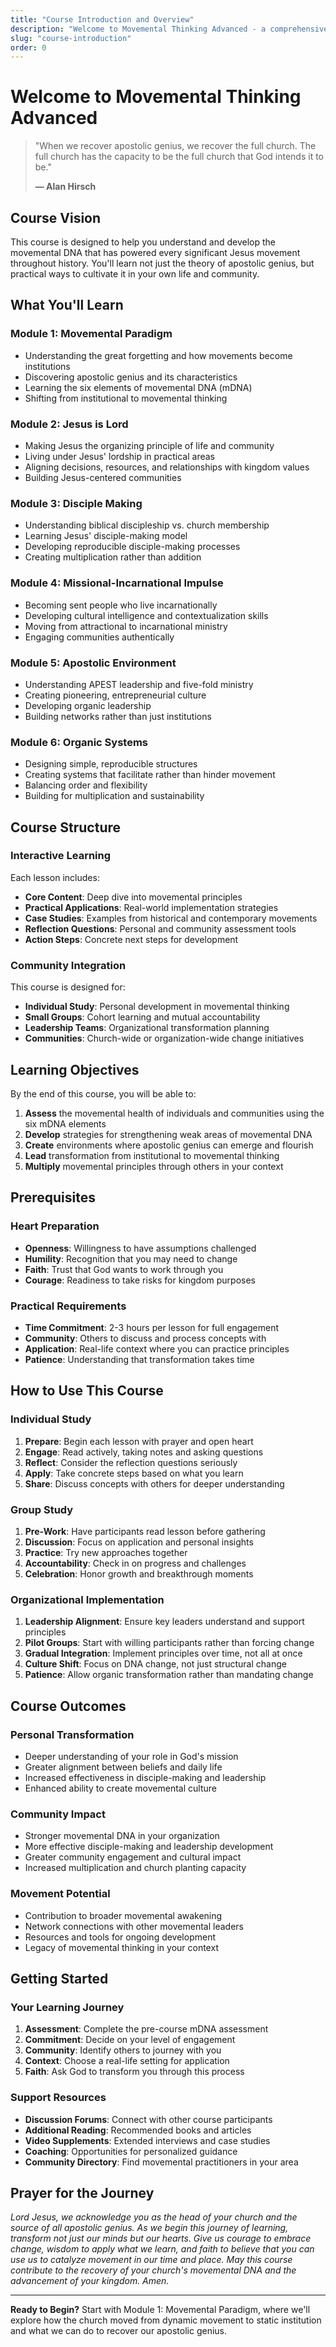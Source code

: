 ```yaml
---
title: "Course Introduction and Overview"
description: "Welcome to Movemental Thinking Advanced - a comprehensive course on developing apostolic genius and building kingdom movements."
slug: "course-introduction"
order: 0
---
```


# Welcome to Movemental Thinking Advanced

> "When we recover apostolic genius, we recover the full church. The full church has the capacity to be the full church that God intends it to be."
> 
> **— Alan Hirsch**

## Course Vision

This course is designed to help you understand and develop the movemental DNA that has powered every significant Jesus movement throughout history. You'll learn not just the theory of apostolic genius, but practical ways to cultivate it in your own life and community.

## What You'll Learn

### Module 1: Movemental Paradigm
- Understanding the great forgetting and how movements become institutions
- Discovering apostolic genius and its characteristics
- Learning the six elements of movemental DNA (mDNA)
- Shifting from institutional to movemental thinking

### Module 2: Jesus is Lord
- Making Jesus the organizing principle of life and community
- Living under Jesus' lordship in practical areas
- Aligning decisions, resources, and relationships with kingdom values
- Building Jesus-centered communities

### Module 3: Disciple Making
- Understanding biblical discipleship vs. church membership
- Learning Jesus' disciple-making model
- Developing reproducible disciple-making processes
- Creating multiplication rather than addition

### Module 4: Missional-Incarnational Impulse
- Becoming sent people who live incarnationally
- Developing cultural intelligence and contextualization skills
- Moving from attractional to incarnational ministry
- Engaging communities authentically

### Module 5: Apostolic Environment
- Understanding APEST leadership and five-fold ministry
- Creating pioneering, entrepreneurial culture
- Developing organic leadership
- Building networks rather than just institutions

### Module 6: Organic Systems
- Designing simple, reproducible structures
- Creating systems that facilitate rather than hinder movement
- Balancing order and flexibility
- Building for multiplication and sustainability

## Course Structure

### Interactive Learning
Each lesson includes:
- **Core Content**: Deep dive into movemental principles
- **Practical Applications**: Real-world implementation strategies
- **Case Studies**: Examples from historical and contemporary movements
- **Reflection Questions**: Personal and community assessment tools
- **Action Steps**: Concrete next steps for development

### Community Integration
This course is designed for:
- **Individual Study**: Personal development in movemental thinking
- **Small Groups**: Cohort learning and mutual accountability
- **Leadership Teams**: Organizational transformation planning
- **Communities**: Church-wide or organization-wide change initiatives

## Learning Objectives

By the end of this course, you will be able to:

1. **Assess** the movemental health of individuals and communities using the six mDNA elements
2. **Develop** strategies for strengthening weak areas of movemental DNA
3. **Create** environments where apostolic genius can emerge and flourish
4. **Lead** transformation from institutional to movemental thinking
5. **Multiply** movemental principles through others in your context

## Prerequisites

### Heart Preparation
- **Openness**: Willingness to have assumptions challenged
- **Humility**: Recognition that you may need to change
- **Faith**: Trust that God wants to work through you
- **Courage**: Readiness to take risks for kingdom purposes

### Practical Requirements
- **Time Commitment**: 2-3 hours per lesson for full engagement
- **Community**: Others to discuss and process concepts with
- **Application**: Real-life context where you can practice principles
- **Patience**: Understanding that transformation takes time

## How to Use This Course

### Individual Study
1. **Prepare**: Begin each lesson with prayer and open heart
2. **Engage**: Read actively, taking notes and asking questions
3. **Reflect**: Consider the reflection questions seriously
4. **Apply**: Take concrete steps based on what you learn
5. **Share**: Discuss concepts with others for deeper understanding

### Group Study
1. **Pre-Work**: Have participants read lesson before gathering
2. **Discussion**: Focus on application and personal insights
3. **Practice**: Try new approaches together
4. **Accountability**: Check in on progress and challenges
5. **Celebration**: Honor growth and breakthrough moments

### Organizational Implementation
1. **Leadership Alignment**: Ensure key leaders understand and support principles
2. **Pilot Groups**: Start with willing participants rather than forcing change
3. **Gradual Integration**: Implement principles over time, not all at once
4. **Culture Shift**: Focus on DNA change, not just structural change
5. **Patience**: Allow organic transformation rather than mandating change

## Course Outcomes

### Personal Transformation
- Deeper understanding of your role in God's mission
- Greater alignment between beliefs and daily life
- Increased effectiveness in disciple-making and leadership
- Enhanced ability to create movemental culture

### Community Impact
- Stronger movemental DNA in your organization
- More effective disciple-making and leadership development
- Greater community engagement and cultural impact
- Increased multiplication and church planting capacity

### Movement Potential
- Contribution to broader movemental awakening
- Network connections with other movemental leaders
- Resources and tools for ongoing development
- Legacy of movemental thinking in your context

## Getting Started

### Your Learning Journey
1. **Assessment**: Complete the pre-course mDNA assessment
2. **Commitment**: Decide on your level of engagement
3. **Community**: Identify others to journey with you
4. **Context**: Choose a real-life setting for application
5. **Faith**: Ask God to transform you through this process

### Support Resources
- **Discussion Forums**: Connect with other course participants
- **Additional Reading**: Recommended books and articles
- **Video Supplements**: Extended interviews and case studies
- **Coaching**: Opportunities for personalized guidance
- **Community Directory**: Find movemental practitioners in your area

## Prayer for the Journey

*Lord Jesus, we acknowledge you as the head of your church and the source of all apostolic genius. As we begin this journey of learning, transform not just our minds but our hearts. Give us courage to embrace change, wisdom to apply what we learn, and faith to believe that you can use us to catalyze movement in our time and place. May this course contribute to the recovery of your church's movemental DNA and the advancement of your kingdom. Amen.*

---

**Ready to Begin?** Start with Module 1: Movemental Paradigm, where we'll explore how the church moved from dynamic movement to static institution and what we can do to recover our apostolic genius.
